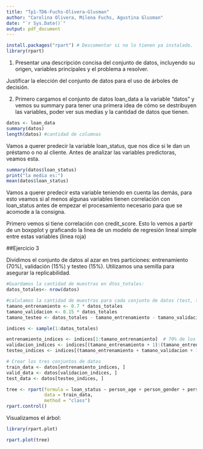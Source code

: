 ```yaml
---
title: "Tp1-TD6-Fuchs-Olivera-Glusman"
author: "Carolina Olivera, Milena Fuchs, Agustina Glusman"
date: "`r Sys.Date()`"
output: pdf_document
---
```


```r
install.packages("rpart") # Descomentar si no lo tienen ya instalado.
library(rpart)
```

1.  Presentar una descripción concisa del conjunto de datos, incluyendo su origen, variables principales y el problema a resolver.

Justificar la elección del conjunto de datos para el uso de árboles de decisión.

2.  Primero cargamos el conjunto de datos loan_data a la variable "datos" y vemos su summary para tener una primera idea de cómo se destribuyen las variables, poder ver sus medias y la cantidad de datos que tienen.

```r
datos <- loan_data
summary(datos) 
length(datos) #cantidad de columnas
```

Vamos a querer predecir la variable loan_status, que nos dice si le dan un préstamo o no al cliente. Antes de analizar las variables predictoras, veamos esta.

```r
summary(datos$loan_status)
print("la media es:")
mean(datos$loan_status)
```

Vamos a querer predecir esta variable teniendo en cuenta las demás, para esto veamos si al menos algunas variables tienen correlación con loan_status antes de empezar el procesamiento necesario para que se acomode a la consigna.

Primero vemos si tiene correlación con credit_score. Esto lo vemos a partir de un boxpplot y graficando la linea de un modelo de regresión lineal simple entre estas variables (linea roja)

##Ejercicio 3

Dividimos el conjunto de datos al azar en tres particiones:
entrenamiento (70%), validación (15%) y testeo (15%). Utilizamos una
semilla para asegurar la replicabilidad.

```r


#Guardamos la cantidad de muestras en dtos_totales:
datos_totales<- nrow(datos)

#calulamos la cantidad de muestras para cada conjunto de datos (test, train y validation):
tamano_entrenamiento <- 0.7 * datos_totales
tamano_validacion <- 0.15 * datos_totales
tamano_testeo <- datos_totales - tamano_entrenamiento - tamano_validacion

indices <- sample(1:datos_totales)

entrenamiento_indices <- indices[1:tamano_entrenamiento]  # 70% de los datos
validacion_indices <- indices[(tamano_entrenamiento + 1):(tamano_entrenamiento + tamano_validacion)]  # 15% de los datos
testeo_indices <- indices[(tamano_entrenamiento + tamano_validacion + 1):datos_totales]  # 15% restantes

# Crear los tres conjuntos de datos
train_data <- datos[entrenamiento_indices, ]
valid_data <- datos[validacion_indices, ]
test_data <- datos[testeo_indices, ]
```

```r
tree <- rpart(formula = loan_status ~ person_age + person_gender + person_education + person_income + person_emp_exp + person_home_ownership + loan_amnt + loan_intent + loan_int_rate + loan_percent_income+ cb_person_cred_hist_length+ credit_score+ previous_loan_defaults_on_file, 
              data = train_data, 
              method = "class")
rpart.control()

```

Visualizamos el árbol:

```r
library(rpart.plot)

rpart.plot(tree)

 
```
